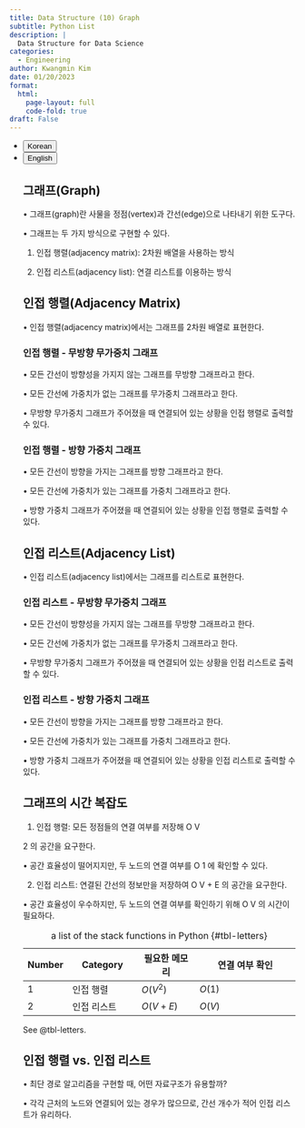 ```yaml
---
title: Data Structure (10) Graph
subtitle: Python List
description: |
  Data Structure for Data Science
categories:
  - Engineering
author: Kwangmin Kim
date: 01/20/2023
format: 
  html:
    page-layout: full
    code-fold: true
draft: False
---
```


<ul class="nav nav-pills" id="language-tab" role="tablist">
  <li class="nav-item" role="presentation">
    <button class="nav-link active" id="Korean-tab" data-bs-toggle="tab" data-bs-target="#Korean" type="button" role="tab" aria-controls="Korean" aria-selected="true">Korean</button>
  </li>
  <li class="nav-item" role="presentation">
    <button class="nav-link" id="English-tab" data-bs-toggle="tab" data-bs-target="#English" type="button" role="tab" aria-controls="knitr" aria-selected="false">English</button>
  </li>

<div class="tab-content" id="language-tabcontent">

<div class="tab-pane fade  show active" id="Korean" role="tabpanel" aria-labelledby="Korean-tab">


## 그래프(Graph)

• 그래프(graph)란 사물을 정점(vertex)과 간선(edge)으로 나타내기 위한 도구다.

• 그래프는 두 가지 방식으로 구현할 수 있다.

1. 인접 행렬(adjacency matrix): 2차원 배열을 사용하는 방식

2. 인접 리스트(adjacency list): 연결 리스트를 이용하는 방식

## 인접 행렬(Adjacency Matrix)

• 인접 행렬(adjacency matrix)에서는 그래프를 2차원 배열로 표현한다.

### 인접 행렬 - 무방향 무가중치 그래프

• 모든 간선이 방향성을 가지지 않는 그래프를 무방향 그래프라고 한다.

• 모든 간선에 가중치가 없는 그래프를 무가중치 그래프라고 한다.

• 무방향 무가중치 그래프가 주어졌을 때 연결되어 있는 상황을 인접 행렬로 출력할 수 있다.

### 인접 행렬 - 방향 가중치 그래프

• 모든 간선이 방향을 가지는 그래프를 방향 그래프라고 한다.

• 모든 간선에 가중치가 있는 그래프를 가중치 그래프라고 한다.

• 방향 가중치 그래프가 주어졌을 때 연결되어 있는 상황을 인접 행렬로 출력할 수 있다.

## 인접 리스트(Adjacency List)

• 인접 리스트(adjacency list)에서는 그래프를 리스트로 표현한다.

### 인접 리스트 - 무방향 무가중치 그래프

• 모든 간선이 방향성을 가지지 않는 그래프를 무방향 그래프라고 한다.

• 모든 간선에 가중치가 없는 그래프를 무가중치 그래프라고 한다.

• 무방향 무가중치 그래프가 주어졌을 때 연결되어 있는 상황을 인접 리스트로 출력할 수 있다.

### 인접 리스트 - 방향 가중치 그래프

• 모든 간선이 방향을 가지는 그래프를 방향 그래프라고 한다.

• 모든 간선에 가중치가 있는 그래프를 가중치 그래프라고 한다.

• 방향 가중치 그래프가 주어졌을 때 연결되어 있는 상황을 인접 리스트로 출력할 수 있다.

## 그래프의 시간 복잡도

1. 인접 행렬: 모든 정점들의 연결 여부를 저장해 O V

2 의 공간을 요구한다.

• 공간 효율성이 떨어지지만, 두 노드의 연결 여부를 O 1 에 확인할 수 있다.

2. 인접 리스트: 연결된 간선의 정보만을 저장하여 O V + E 의 공간을 요구한다.

• 공간 효율성이 우수하지만, 두 노드의 연결 여부를 확인하기 위해 O V 의 시간이 필요하다.

| Number |  Category        | 필요한 메모리  |      연결 여부 확인        |
|--------|------------------|---------------|---------------------------|
| 1      | 인접 행렬         | $O(V^2)$      | $O(1)$                    | 
| 2      | 인접 리스트       | $O(V+E)$      | $O(V)$                    |
: a list of the stack functions in Python {#tbl-letters}

See @tbl-letters.

## 인접 행렬 vs. 인접 리스트

• 최단 경로 알고리즘을 구현할 때, 어떤 자료구조가 유용할까?

• 각각 근처의 노드와 연결되어 있는 경우가 많으므로, 간선 개수가 적어 인접 리스트가 유리하다.

</div>

<div class="tab-pane fade" id="English" role="tabpanel" aria-labelledby="English-tab">


</div>